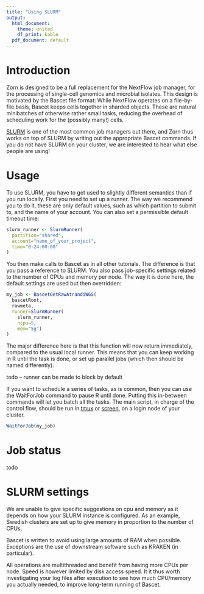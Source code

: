 ```yaml
---
title: "Using SLURM"
output:
  html_document:
    theme: united
    df_print: kable
  pdf_document: default
---
```


# Introduction

Zorn is designed to be a full replacement for the NextFlow job manager,
for the processing of single-cell genomics and microbial isolates. This design
is motivated by the Bascet file format: While NextFlow operates on a file-by-file
basis, Bascet keeps cells together in sharded objects. These are natural minibatches
of otherwise rather small tasks, reducing the overhead of scheduling work for
the (possibly many!) cells.

[SLURM](https://slurm.schedmd.com) is one of the most common job managers out there,
and Zorn thus works on top of SLURM by writing out the appropriate Bascet commands.
If you do not have SLURM on your cluster, we are interested to hear what else
people are using!

# Usage

To use SLURM, you have to get used to slightly different semantics than if you
run locally. First you need to set up a runner. The way we recommend you to do
it, these are only default values, such as which partition to submit to, and
the name of your account. You can also set a permissible default timeout time:

```r
slurm_runner <- SlurmRunner(
  partition="shared", 
  account="name_of_your_project", 
  time="0-24:00:00"
)
```


You then make calls to Bascet as in all other tutorials. The difference is
that you pass a reference to SLURM. You also pass job-specific settings related
to the number of CPUs and memory per node. The way it is done here, the default
settings are used but then overridden:

```r
my_job <- BascetGetRawAtrandiWGS(
  bascetRoot,
  rawmeta,
  runner=SlurmRunner(
    slurm_runner, 
    ncpu=5, 
    mem="5g")
)
```

The major difference here is that this function will now return immediately,
compared to the usual local runner. This means that you can keep working in R
until the task is done, or set up parallel jobs (which then should be named differently).

todo -- runner can be made to block by default

If you want to schedule a series of tasks, as is common, then you can use the WaitForJob
command to pause R until done. Putting this in-between commands will let you batch
all the tasks. The main script, in charge of the control flow, should be run in
[tmux](https://github.com/tmux/tmux/wiki)
or [screen](https://linuxize.com/post/how-to-use-linux-screen/),
on a login node of your cluster.

```r
WaitForJob(my_job) 
```


# Job status

todo

# SLURM settings

We are unable to give specific suggestions on cpu and memory as it depends on
how your SLURM instance is configured. As an example, Swedish clusters are
set up to give memory in proportion to the number of CPUs.

Bascet is written to avoid using large amounts of RAM when possible.
Exceptions are the use of downstream software such as KRAKEN (in particular).

All operations are multithreaded and benefit from having more CPUs per node.
Speed is however limited by disk access speed. It it thus worth investigating
your log files after execution to see how much CPU/memory you actually needed,
to improve long-term running of Bascet.

